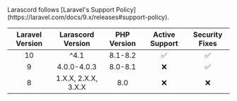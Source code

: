 
<Callout type="info">
    Larascord follows [Laravel's Support Policy](https://laravel.com/docs/9.x/releases#support-policy).
</Callout>

| Laravel Version |  Larascord Version  | PHP Version | Active Support | Security Fixes |
|:---------------:|:-------------------:|:-----------:|:--------------:|:--------------:|
|       10        |        ^4.1         |   8.1-8.2   |       ✅        |       ✅      |
|        9        |     4.0.0-4.0.3     |   8.0-8.1   |       ❌        |       ✅      |
|        8        | 1.X.X, 2.X.X, 3.X.X |     8.0     |       ❌        |       ❌      |